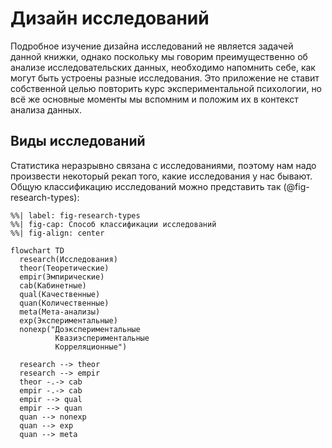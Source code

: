 # Дизайн исследований {#appendix-research-design}

:::{.intro}
Подробное изучение дизайна исследований не является задачей данной книжки, однако поскольку мы говорим преимущественно об анализе исследовательских данных, необходимо напомнить себе, как могут быть устроены разные исследования. Это приложение не ставит собственной целью повторить курс экспериментальной психологии, но всё же основные моменты мы вспомним и положим их в контекст анализа данных.
:::

## Виды исследований {#appendix-research-design-research-types}

Статистика неразрывно связана с исследованиями, поэтому нам надо произвести некоторый рекап того, какие исследования у нас бывают. Общую классификацию исследований можно представить так (@fig-research-types):

```mermaid
%%| label: fig-research-types
%%| fig-cap: Способ классификации исследований
%%| fig-align: center

flowchart TD
  research(Исследования)
  theor(Теоретические)
  empir(Эмпирические)
  cab(Кабинетные)
  qual(Качественные)
  quan(Количественные)
  meta(Мета-анализы)
  exp(Экспериментальные)
  nonexp("Доэкспериментальные
          Квазиэспериментальные
          Корреляционные")
  
  research --> theor
  research --> empir
  theor -.-> cab
  empir -.-> cab
  empir --> qual
  empir --> quan
  quan --> nonexp
  quan --> exp
  quan --> meta
```


